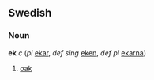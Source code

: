 ==Swedish==
===Noun===
'''ek''' ''c'' (''pl'' [[ekar]], ''def sing'' [[eken]], ''def pl'' [[ekarna]])

#[[oak]]